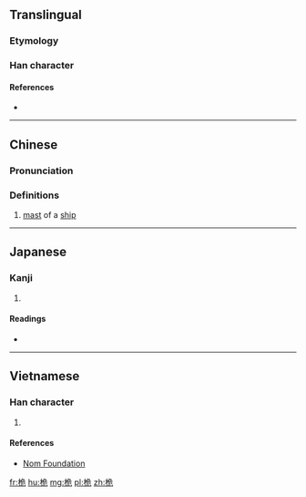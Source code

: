 ==Translingual==

===Etymology===
{{Han compound|木|危|c1=s|c2=p|t1=wood|ls=psc}}

===Han character===
{{Han char|rn=75|rad=木|as=06|sn=10|four=47912|canj=DNMU|ids=⿰木危}}

====References====
* {{Han ref|kx=0525.060|dkj=14759|dj=0914.010|hdz=21203.010|uh=6845|ud=26693|bh=AEE9|bd=44777}}

----

==Chinese==
{{zh-forms}}

===Pronunciation===
{{zh-pron
|m=wéi
|c=wai4,ngai4
|mc=y
|oc=y
|ma=
|cat=n
}}

===Definitions===
# [[mast]] of a [[ship]]

----

==Japanese==

===Kanji===
{{ja-kanji|grade=|rs=木06}}

# {{defn|lang=ja|sort=木06}}

====Readings====
* {{ja-readings|on=[[がい]] (gai)|kun=[[くちなし]] (kuchinashi)}}

----

==Vietnamese==

===Han character===
{{vi-readings|rs=木06|hanviet=ngôi}}

# {{defn|lang=vi|sort=木06}}

====References====
* [http://nomfoundation.org/common/nom_details.php?codepoint=6845 Nom Foundation]

[[fr:桅]]
[[hu:桅]]
[[mg:桅]]
[[pl:桅]]
[[zh:桅]]